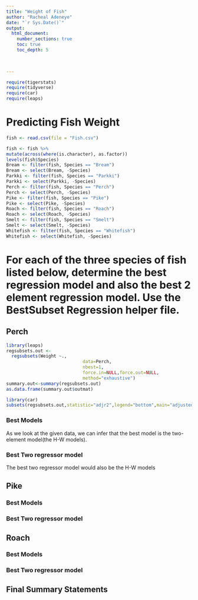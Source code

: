 ```yaml
---
title: "Weight of Fish"
author: "Racheal Adeneye"
date: "`r Sys.Date()`"  
output: 
  html_document:
    number_sections: true
    toc: true
    toc_depth: 5

 
    
---
```



```r
require(tigerstats)
require(tidyverse)
require(car)
require(leaps)
```

# Predicting Fish Weight
```r
fish <- read.csv(file = "Fish.csv")
```

```r
 
fish <- fish %>%
mutate(across(where(is.character), as.factor))
levels(fish$Species)
Bream <- filter(fish, Species == "Bream")
Bream <- select(Bream, -Species) 
Parkki <- filter(fish, Species == "Parkki")
Parkki <- select(Parkki, -Species) 
Perch <- filter(fish, Species == "Perch")
Perch <- select(Perch, -Species) 
Pike <- filter(fish, Species == "Pike")
Pike <- select(Pike, -Species) 
Roach <- filter(fish, Species == "Roach")
Roach <- select(Roach, -Species) 
Smelt <- filter(fish, Species == "Smelt")
Smelt <- select(Smelt, -Species) 
Whitefish <- filter(fish, Species == "Whitefish")
Whitefish <- select(Whitefish, -Species) 
```

# For each of the three species of fish listed below, determine the best regression model and also the best 2 element regression model. Use the BestSubset Regression helper file.


## Perch
```r
library(leaps)
regsubsets.out <-
  regsubsets(Weight ~.,
                             data=Perch,
                             nbest=1,
                             force.in=NULL,force.out=NULL,
                             method="exhaustive")
summary.out<-summary(regsubsets.out)
as.data.frame(summary.out$outmat)

```

```r
library(car)
subsets(regsubsets.out,statistic="adjr2",legend="bottom",main="adjustedR^2")

```

### Best Models
As we look at the given data, we can infer that the best model is the two-element model(the H-W models).

### Best Two regressor model
The best two regressor model would also be the H-W models

## Pike

### Best Models

### Best Two regressor model

## Roach

### Best Models

### Best Two regressor model

## Final Summary Statements